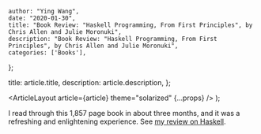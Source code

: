 
    author: "Ying Wang",
    date: "2020-01-30",
    title: "Book Review: "Haskell Programming, From First Principles", by Chris Allen and Julie Moronuki",
    description: "Book Review: "Haskell Programming, From First Principles", by Chris Allen and Julie Moronuki",
    categories: ['Books'],
};

  title: article.title,
  description: article.description,
};

  <ArticleLayout article={article} theme="solarized" {...props} />
);

I read through this 1,857 page book in about three months, and it was a
refreshing and enlightening experience. See [my review on
Haskell](https://bytes.yingw787.com/posts/2020/01/30/a_review_of_haskell/).

